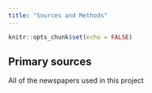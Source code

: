 ```yaml
---
title: "Sources and Methods"
---
```


```r
knitr::opts_chunk$set(echo = FALSE)
```

## Primary sources

All of the newspapers used in this project 

